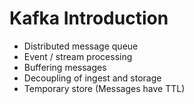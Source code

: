 # Kafka Introduction
* Distributed message queue
* Event / stream processing
* Buffering messages
* Decoupling of ingest and storage
* Temporary store (Messages have TTL)